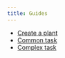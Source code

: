 ```yaml
---
title: Guides
---
```


- [Create a plant](./guides/simple-task)
- [Common task](./guides/common-task)
- [Complex task](./guides/complex-task)